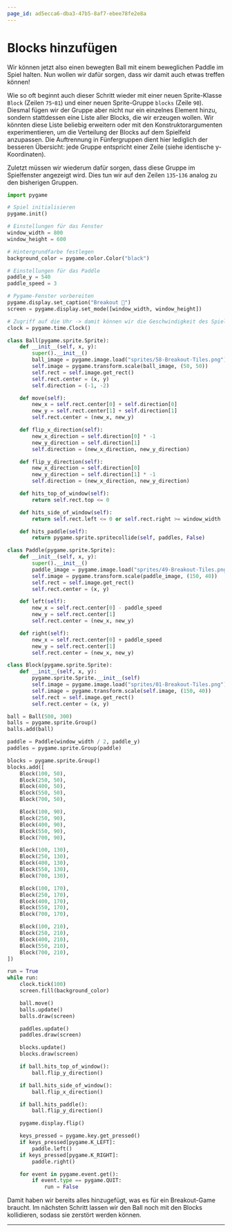 ```yaml
---
page_id: ad5ecca6-dba3-47b5-8af7-ebee78fe2e8a
---
```

# Blocks hinzufügen
Wir können jetzt also einen bewegten Ball mit einem beweglichen Paddle im Spiel halten. Nun wollen wir dafür sorgen, dass wir damit auch etwas treffen können!

Wie so oft beginnt auch dieser Schritt wieder mit einer neuen Sprite-Klasse `Block` (Zeilen `75`-`81`) und einer neuen Sprite-Gruppe `blocks` (Zeile `90`). Diesmal fügen wir der Gruppe aber nicht nur ein einzelnes Element hinzu, sondern stattdessen eine Liste aller Blocks, die wir erzeugen wollen. Wir könnten diese Liste beliebig erweitern oder mit den Konstruktorargumenten experimentieren, um die Verteilung der Blocks auf dem Spielfeld anzupassen. Die Auftrennung in Fünfergruppen dient hier lediglich der besseren Übersicht: jede Gruppe entspricht einer Zeile (siehe identische y-Koordinaten).

Zuletzt müssen wir wiederum dafür sorgen, dass diese Gruppe im Spielfenster angezeigt wird. Dies tun wir auf den Zeilen `135`-`136` analog zu den bisherigen Gruppen.

```python showLineNumbers {75-81,90-121,135-136}
import pygame

# Spiel initialisieren
pygame.init()

# Einstellungen für das Fenster
window_width = 800
window_height = 600

# Hintergrundfarbe festlegen
background_color = pygame.color.Color("black")

# Einstellungen für das Paddle
paddle_y = 540
paddle_speed = 3

# Pygame-Fenster vorbereiten
pygame.display.set_caption("Breakout 👾")
screen = pygame.display.set_mode([window_width, window_height])

# Zugriff auf die Uhr -> damit können wir die Geschwindigkeit des Spiels anpassen
clock = pygame.time.Clock()

class Ball(pygame.sprite.Sprite):
    def __init__(self, x, y):
        super().__init__()
        ball_image = pygame.image.load("sprites/58-Breakout-Tiles.png")
        self.image = pygame.transform.scale(ball_image, (50, 50))
        self.rect = self.image.get_rect()
        self.rect.center = (x, y)
        self.direction = (-1, -2)

    def move(self):
        new_x = self.rect.center[0] + self.direction[0]
        new_y = self.rect.center[1] + self.direction[1]
        self.rect.center = (new_x, new_y)

    def flip_x_direction(self):
        new_x_direction = self.direction[0] * -1
        new_y_direction = self.direction[1]
        self.direction = (new_x_direction, new_y_direction)

    def flip_y_direction(self):
        new_x_direction = self.direction[0]
        new_y_direction = self.direction[1] * -1
        self.direction = (new_x_direction, new_y_direction)

    def hits_top_of_window(self):
        return self.rect.top <= 0

    def hits_side_of_window(self):
        return self.rect.left <= 0 or self.rect.right >= window_width

    def hits_paddle(self):
        return pygame.sprite.spritecollide(self, paddles, False)

class Paddle(pygame.sprite.Sprite):
    def __init__(self, x, y):
        super().__init__()
        paddle_image = pygame.image.load("sprites/49-Breakout-Tiles.png")
        self.image = pygame.transform.scale(paddle_image, (150, 40))
        self.rect = self.image.get_rect()
        self.rect.center = (x, y)

    def left(self):
        new_x = self.rect.center[0] - paddle_speed
        new_y = self.rect.center[1]
        self.rect.center = (new_x, new_y)

    def right(self):
        new_x = self.rect.center[0] + paddle_speed
        new_y = self.rect.center[1]
        self.rect.center = (new_x, new_y)

class Block(pygame.sprite.Sprite):
    def __init__(self, x, y):
        pygame.sprite.Sprite.__init__(self)
        self.image = pygame.image.load("sprites/01-Breakout-Tiles.png")
        self.image = pygame.transform.scale(self.image, (150, 40))
        self.rect = self.image.get_rect()
        self.rect.center = (x, y)

ball = Ball(500, 300)
balls = pygame.sprite.Group()
balls.add(ball)

paddle = Paddle(window_width / 2, paddle_y)
paddles = pygame.sprite.Group(paddle)

blocks = pygame.sprite.Group()
blocks.add([
    Block(100, 50),
    Block(250, 50),
    Block(400, 50),
    Block(550, 50),
    Block(700, 50),

    Block(100, 90),
    Block(250, 90),
    Block(400, 90),
    Block(550, 90),
    Block(700, 90),

    Block(100, 130),
    Block(250, 130),
    Block(400, 130),
    Block(550, 130),
    Block(700, 130),

    Block(100, 170),
    Block(250, 170),
    Block(400, 170),
    Block(550, 170),
    Block(700, 170),

    Block(100, 210),
    Block(250, 210),
    Block(400, 210),
    Block(550, 210),
    Block(700, 210),
])

run = True
while run:
    clock.tick(100)
    screen.fill(background_color)

    ball.move()
    balls.update()
    balls.draw(screen)

    paddles.update()
    paddles.draw(screen)

    blocks.update()
    blocks.draw(screen)

    if ball.hits_top_of_window():
        ball.flip_y_direction()

    if ball.hits_side_of_window():
        ball.flip_x_direction()

    if ball.hits_paddle():
        ball.flip_y_direction()

    pygame.display.flip()

    keys_pressed = pygame.key.get_pressed()
    if keys_pressed[pygame.K_LEFT]:
        paddle.left()
    if keys_pressed[pygame.K_RIGHT]:
        paddle.right()

    for event in pygame.event.get():
        if event.type == pygame.QUIT:
            run = False
```

Damit haben wir bereits alles hinzugefügt, was es für ein Breakout-Game braucht. Im nächsten Schritt lassen wir den Ball noch mit den Blocks kollidieren, sodass sie zerstört werden können.

---
